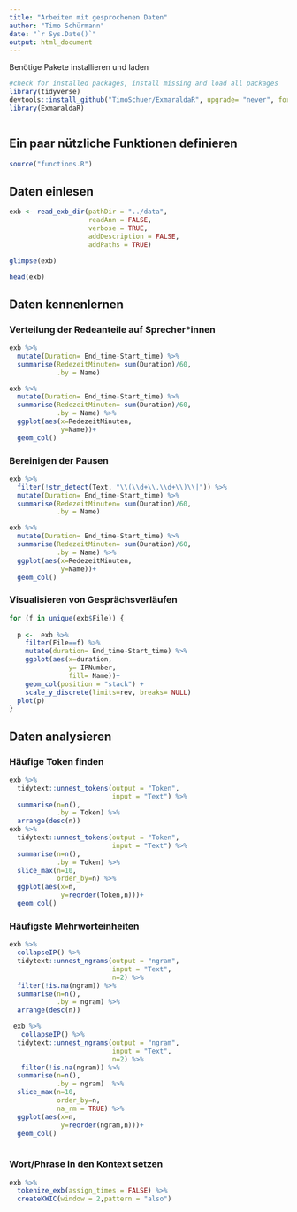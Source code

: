 ```yaml
---
title: "Arbeiten mit gesprochenen Daten"
author: "Timo Schürmann"
date: "`r Sys.Date()`"
output: html_document
---
```


Benötige Pakete installieren und laden

```r
#check for installed packages, install missing and load all packages
library(tidyverse)
devtools::install_github("TimoSchuer/ExmaraldaR", upgrade= "never", force = FALSE)
library(ExmaraldaR)



```

## Ein paar nützliche Funktionen definieren

```r
source("functions.R")
```

## Daten einlesen

```r
exb <- read_exb_dir(pathDir = "../data", 
                    readAnn = FALSE, 
                    verbose = TRUE, 
                    addDescription = FALSE,
                    addPaths = TRUE)


```

```r
glimpse(exb)

```

```r
head(exb)
```

## Daten kennenlernen

### Verteilung der Redeanteile auf Sprecher\*innen

```r
exb %>% 
  mutate(Duration= End_time-Start_time) %>% 
  summarise(RedezeitMinuten= sum(Duration)/60,
            .by = Name)

exb %>% 
  mutate(Duration= End_time-Start_time) %>% 
  summarise(RedezeitMinuten= sum(Duration)/60,
            .by = Name) %>% 
  ggplot(aes(x=RedezeitMinuten,
             y=Name))+
  geom_col()
```

### Bereinigen der Pausen

```r
exb %>% 
  filter(!str_detect(Text, "\\(\\d+\\.\\d+\\)\\|")) %>% 
  mutate(Duration= End_time-Start_time) %>% 
  summarise(RedezeitMinuten= sum(Duration)/60,
            .by = Name)

exb %>% 
  mutate(Duration= End_time-Start_time) %>% 
  summarise(RedezeitMinuten= sum(Duration)/60,
            .by = Name) %>% 
  ggplot(aes(x=RedezeitMinuten,
             y=Name))+
  geom_col()

```

### Visualisieren von Gesprächsverläufen

```r
for (f in unique(exb$File)) {
  
  p <-  exb %>% 
    filter(File==f) %>% 
    mutate(duration= End_time-Start_time) %>% 
    ggplot(aes(x=duration,
               y= IPNumber,
               fill= Name))+
    geom_col(position = "stack") +
    scale_y_discrete(limits=rev, breaks= NULL)
  plot(p)
}
```

## Daten analysieren

### Häufige Token finden

```r
exb %>% 
  tidytext::unnest_tokens(output = "Token",
                          input = "Text") %>% 
  summarise(n=n(),
            .by = Token) %>% 
  arrange(desc(n))
exb %>% 
  tidytext::unnest_tokens(output = "Token",
                          input = "Text") %>% 
  summarise(n=n(),
            .by = Token) %>%
  slice_max(n=10,
            order_by=n) %>% 
  ggplot(aes(x=n,
             y=reorder(Token,n)))+
  geom_col()

```

### Häufigste Mehrworteinheiten

```r
exb %>%  
  collapseIP() %>% 
  tidytext::unnest_ngrams(output = "ngram",
                          input = "Text",
                          n=2) %>% 
  filter(!is.na(ngram)) %>% 
  summarise(n=n(),
            .by = ngram) %>% 
  arrange(desc(n))

 exb %>% 
   collapseIP() %>% 
  tidytext::unnest_ngrams(output = "ngram",
                          input = "Text",
                          n=2) %>% 
   filter(!is.na(ngram)) %>% 
  summarise(n=n(),
            .by = ngram)  %>%
  slice_max(n=10,
            order_by=n,
            na_rm = TRUE) %>% 
  ggplot(aes(x=n,
             y=reorder(ngram,n)))+
  geom_col()
  
```

### Wort/Phrase in den Kontext setzen

```r
exb %>%
  tokenize_exb(assign_times = FALSE) %>% 
  createKWIC(window = 2,pattern = "also") 
```
